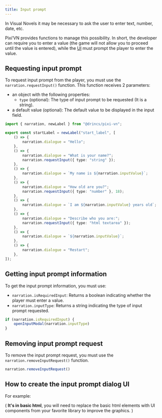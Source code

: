 ```yaml
---
title: Input prompt
---
```


In Visual Novels it may be necessary to ask the user to enter text, number, date, etc.

Pixi’VN provides functions to manage this possibility. In short, the developer can require you to enter a value (the game will not allow you to proceed until the value is entered), while the [UI](/start/interface.md) must prompt the player to enter the value.

## Requesting input prompt

To request input prompt from the player, you must use the `narration.requestInput()` function. This function receives 2 parameters:

- an object with the following properties:
  - `type` (optional): The type of input prompt to be requested (It is a string).
- a default value (optional): The default value to be displayed in the input field.

```ts title="labels/startLabel.ts"
import { narration, newLabel } from "@drincs/pixi-vn";

export const startLabel = newLabel("start_label", [
    () => {
        narration.dialogue = "Hello";
    },
    () => {
        narration.dialogue = "What is your name?";
        narration.requestInput({ type: "string" });
    },
    () => {
        narration.dialogue = `My name is ${narration.inputValue}`;
    },
    () => {
        narration.dialogue = "How old are you?";
        narration.requestInput({ type: "number" }, 18);
    },
    () => {
        narration.dialogue = `I am ${narration.inputValue} years old`;
    },
    () => {
        narration.dialogue = "Describe who you are:";
        narration.requestInput({ type: "html textarea" });
    },
    () => {
        narration.dialogue = `${narration.inputValue}`;
    },
    () => {
        narration.dialogue = "Restart";
    },
]);
```

<Sandbox
  template="6968x8"
  entry="/src/labels/startLabel.ts,/src/screens/modals/TextInput.tsx"
/>

## Getting input prompt information

To get the input prompt information, you must use:

- `narration.isRequiredInput`: Returns a boolean indicating whether the player must enter a value.
- `narration.inputType`: Returns a string indicating the type of input prompt requested.

```typescript
if (narration.isRequiredInput) {
    openInputModal(narration.inputType)
}
```

## Removing input prompt request

To remove the input prompt request, you must use the `narration.removeInputRequest()` function.

```typescript
narration.removeInputRequest()
```

## How to create the input prompt dialog UI

For example:

( **It's in basic html**, you will need to replace the basic html elements with UI components from your favorite library to improve the graphics. )

<Sandbox
  template="mjn5c8"
  entry="/src/screens/modals/TextInput.tsx"
/>
